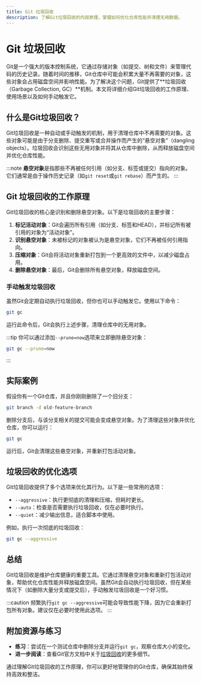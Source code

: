 ```yaml
---
title: Git 垃圾回收
description: 了解Git垃圾回收的内部原理，掌握如何优化仓库性能并清理无用数据。
---
```


# Git 垃圾回收

Git是一个强大的版本控制系统，它通过存储对象（如提交、树和文件）来管理代码的历史记录。随着时间的推移，Git仓库中可能会积累大量不再需要的对象，这些对象会占用磁盘空间并影响性能。为了解决这个问题，Git提供了**垃圾回收（Garbage Collection, GC）**机制。本文将详细介绍Git垃圾回收的工作原理、使用场景以及如何手动触发它。

## 什么是Git垃圾回收？

Git垃圾回收是一种自动或手动触发的机制，用于清理仓库中不再需要的对象。这些对象可能是由于分支删除、提交重写或合并操作而产生的“悬空对象”（dangling objects）。垃圾回收会识别这些无用对象并将其从仓库中删除，从而释放磁盘空间并优化仓库性能。

:::note
**悬空对象**是指那些不再被任何引用（如分支、标签或提交）指向的对象。它们通常是由于操作历史记录（如`git reset`或`git rebase`）而产生的。
:::

## Git 垃圾回收的工作原理

Git垃圾回收的核心是识别和删除悬空对象。以下是垃圾回收的主要步骤：

1. **标记活动对象**：Git会遍历所有引用（如分支、标签和HEAD），并标记所有被引用的对象为“活动对象”。
2. **识别悬空对象**：未被标记的对象被认为是悬空对象，它们不再被任何引用指向。
3. **压缩对象**：Git会将活动对象重新打包到一个更高效的文件中，以减少磁盘占用。
4. **删除悬空对象**：最后，Git会删除所有悬空对象，释放磁盘空间。

### 手动触发垃圾回收

虽然Git会定期自动执行垃圾回收，但你也可以手动触发它。使用以下命令：

```bash
git gc
```

运行此命令后，Git会执行上述步骤，清理仓库中的无用对象。

:::tip
你可以通过添加`--prune=now`选项来立即删除悬空对象：

```bash
git gc --prune=now
```
:::

## 实际案例

假设你有一个Git仓库，并且你刚刚删除了一个旧分支：

```bash
git branch -d old-feature-branch
```

删除分支后，与该分支相关的提交可能会变成悬空对象。为了清理这些对象并优化仓库，你可以运行：

```bash
git gc
```

运行后，Git会清理这些悬空对象，并重新打包活动对象。

## 垃圾回收的优化选项

Git垃圾回收提供了多个选项来优化其行为。以下是一些常用的选项：

- `--aggressive`：执行更彻底的清理和压缩，但耗时更长。
- `--auto`：检查是否需要执行垃圾回收，仅在必要时执行。
- `--quiet`：减少输出信息，适合脚本中使用。

例如，执行一次彻底的垃圾回收：

```bash
git gc --aggressive
```

## 总结

Git垃圾回收是维护仓库健康的重要工具。它通过清理悬空对象和重新打包活动对象，帮助优化仓库性能并释放磁盘空间。虽然Git会自动执行垃圾回收，但在某些情况下（如删除大量分支或提交后），手动触发垃圾回收是一个好习惯。

:::caution
频繁执行`git gc --aggressive`可能会导致性能下降，因为它会重新打包所有对象。建议仅在必要时使用此选项。
:::

## 附加资源与练习

- **练习**：尝试在一个测试仓库中删除分支并运行`git gc`，观察仓库大小的变化。
- **进一步阅读**：查看Git官方文档中关于[垃圾回收](https://git-scm.com/docs/git-gc)的更多细节。

通过理解Git垃圾回收的工作原理，你可以更好地管理你的Git仓库，确保其始终保持高效和整洁。